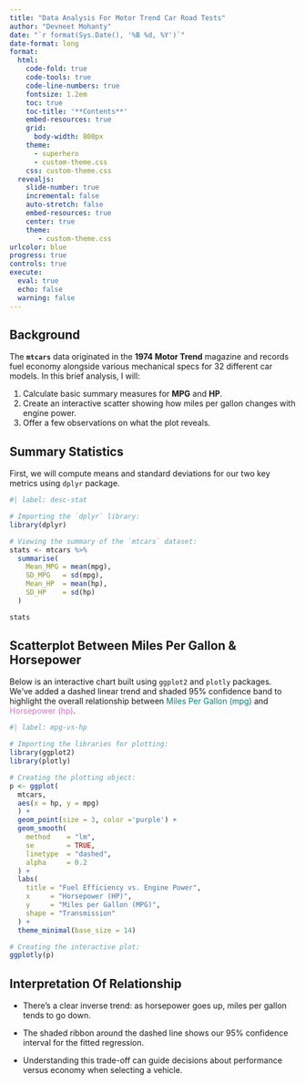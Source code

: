 ```yaml
---
title: "Data Analysis For Motor Trend Car Road Tests"
author: "Devneet Mohanty"
date: "`r format(Sys.Date(), '%B %d, %Y')`"
date-format: long
format:
  html:
    code-fold: true
    code-tools: true
    code-line-numbers: true
    fontsize: 1.2em
    toc: true
    toc-title: '**Contents**'
    embed-resources: true
    grid:
      body-width: 800px
    theme: 
      - superhero
      - custom-theme.css
    css: custom-theme.css
  revealjs: 
    slide-number: true
    incremental: false
    auto-stretch: false
    embed-resources: true
    center: true
    theme:
       - custom-theme.css
urlcolor: blue
progress: true
controls: true
execute: 
  eval: true
  echo: false
  warning: false
---
```


## Background

The **`mtcars`** data originated in the **1974 Motor Trend** magazine and records fuel economy alongside various mechanical specs for 32 different car models. In this brief analysis, I will:

1.  Calculate basic summary measures for **MPG** and **HP**.  
2.  Create an interactive scatter showing how miles per gallon changes with engine power.  
3.  Offer a few observations on what the plot reveals.

## Summary Statistics

First, we will compute means and standard deviations for our two key metrics using `dplyr` package.

```r
#| label: desc-stat

# Importing the `dplyr` library:
library(dplyr)

# Viewing the summary of the `mtcars` dataset:
stats <- mtcars %>%
  summarise(
    Mean_MPG = mean(mpg),
    SD_MPG   = sd(mpg),
    Mean_HP  = mean(hp),
    SD_HP    = sd(hp)
  )

stats
```

## Scatterplot Between Miles Per Gallon & Horsepower

Below is an interactive chart built using `ggplot2` and `plotly` packages. We’ve added a dashed linear trend and shaded 95% confidence band to highlight the overall relationship between [Miles Per Gallon (mpg)]{style="color: teal;"} and [Horsepower (hp)]{style="color: orchid;"}.

```r
#| label: mpg-vs-hp

# Importing the libraries for plotting:
library(ggplot2)
library(plotly)

# Creating the plotting object:
p <- ggplot(
  mtcars, 
  aes(x = hp, y = mpg)
  ) +
  geom_point(size = 3, color ='purple') +
  geom_smooth(
    method    = "lm",
    se        = TRUE,
    linetype  = "dashed",
    alpha     = 0.2
  ) +
  labs(
    title = "Fuel Efficiency vs. Engine Power",
    x     = "Horsepower (HP)",
    y     = "Miles per Gallon (MPG)",
    shape = "Transmission"
  ) +
  theme_minimal(base_size = 14)

# Creating the interactive plot:
ggplotly(p)
```

## Interpretation Of Relationship

- There’s a clear inverse trend: as horsepower goes up, miles per gallon tends to go down.

- The shaded ribbon around the dashed line shows our 95% confidence interval for the fitted regression.

- Understanding this trade-off can guide decisions about performance versus economy when selecting a vehicle.